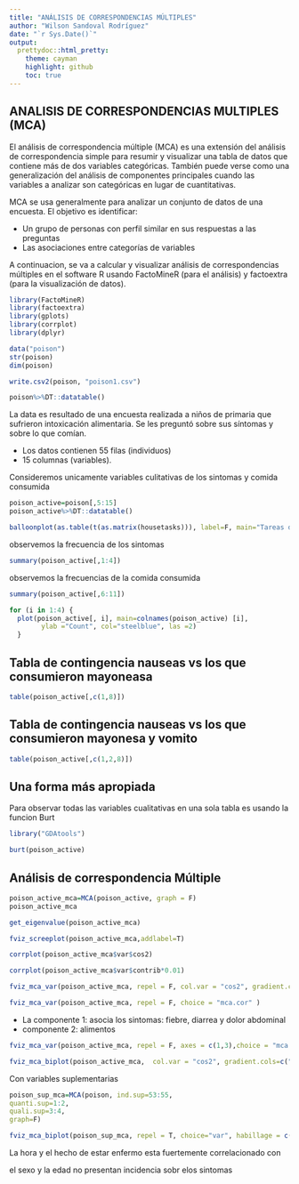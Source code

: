 ```yaml
---
title: "ANÁLISIS DE CORRESPONDENCIAS MÚLTIPLES"
author: "Wilson Sandoval Rodríguez"
date: "`r Sys.Date()`"
output:
  prettydoc::html_pretty:
    theme: cayman
    highlight: github
    toc: true
---
```


## ANALISIS DE CORRESPONDENCIAS MULTIPLES (MCA)


El análisis de correspondencia múltiple (MCA) es una extensión del análisis de correspondencia simple para resumir y visualizar una tabla de datos que contiene más de dos variables categóricas. También puede verse como una generalización del análisis de componentes principales cuando las variables a analizar son categóricas en lugar de cuantitativas.



MCA se usa generalmente para analizar un conjunto de datos de una encuesta. El objetivo es identificar:

- Un grupo de personas con perfil similar en sus respuestas a las preguntas
- Las asociaciones entre categorías de variables

A continuacion, se va a calcular y visualizar análisis de correspondencias múltiples en el software $\mathrm{R}$ usando FactoMineR (para el análisis) y factoextra (para la visualización de datos). 
```r
library(FactoMineR)
library(factoextra)
library(gplots)
library(corrplot)
library(dplyr)
```




```r
data("poison")
str(poison)
dim(poison)
```

```r
write.csv2(poison, "poison1.csv")
```



```r
poison%>%DT::datatable()
```

La data es resultado de una encuesta realizada a niños de primaria que sufrieron intoxicación alimentaria. Se les preguntó sobre sus síntomas y sobre lo que comían.

 - Los datos contienen 55 filas (individuos)
 - 15 columnas (variables). 


Consideremos  unicamente variables culitativas de los sintomas y comida consumida


```r
poison_active=poison[,5:15]
poison_active%>%DT::datatable()

```

```r
balloonplot(as.table(t(as.matrix(housetasks))), label=F, main="Tareas del hogar")
```



observemos la frecuencia de los sintomas
```r
summary(poison_active[,1:4])

```


observemos la frecuencias de la comida consumida

```r
summary(poison_active[,6:11])
```

```r

for (i in 1:4) {
  plot(poison_active[, i], main=colnames(poison_active) [i],
        ylab ="Count", col="steelblue", las =2)
  }

```



## Tabla de contingencia nauseas vs los que consumieron mayoneasa 

```r
table(poison_active[,c(1,8)])

```

## Tabla de contingencia nauseas vs los que consumieron mayonesa y vomito

```r
table(poison_active[,c(1,2,8)])

```


## Una forma más apropiada

Para observar todas las variables cualitativas en una sola tabla es usando la funcion Burt 
```r
library("GDAtools")
```

```r
burt(poison_active)

```


## Análisis de correspondencia Múltiple



```r
poison_active_mca=MCA(poison_active, graph = F)
poison_active_mca
```


```r
get_eigenvalue(poison_active_mca)
```

```r
fviz_screeplot(poison_active_mca,addlabel=T)
```

```r
corrplot(poison_active_mca$var$cos2)
```

```r
corrplot(poison_active_mca$var$contrib*0.01)
```


```r
fviz_mca_var(poison_active_mca, repel = F, col.var = "cos2", gradient.cols=c("red", "yellow", "green"))
```

```r
fviz_mca_var(poison_active_mca, repel = F, choice = "mca.cor" )
```



- La componente 1: asocia los sintomas: fiebre, diarrea y dolor abdominal
- componente 2:  alimentos 


```r
fviz_mca_var(poison_active_mca, repel = F, axes = c(1,3),choice = "mca.cor" )
```

```r
fviz_mca_biplot(poison_active_mca,  col.var = "cos2", gradient.cols=c("red", "yellow", "green"), arrows = c(T,F))
```

Con variables suplementarias
```r
poison_sup_mca=MCA(poison, ind.sup=53:55,
quanti.sup=1:2,
quali.sup=3:4,
graph=F)
```


```r
fviz_mca_biplot(poison_sup_mca, repel = T, choice="var", habillage = c(3,4), addEllipses = T )
```

La hora y el hecho de estar enfermo esta fuertemente correlacionado con 

el sexo y la edad no presentan incidencia sobr elos sintomas


